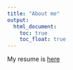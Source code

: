 ```yaml
---
title: "About me"
output: 
  html_document:
    toc: true
    toc_float: true
---
```


My resume is [here](Documents/resume_2.pdf)


